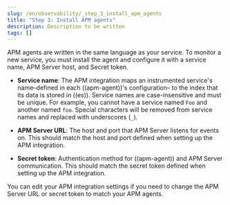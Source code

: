 ```yaml
---
slug: /en/observability/_step_3_install_apm_agents
title: "Step 3: Install APM agents"
description: Description to be written
tags: []
---
```



<div id="_step_3_install_apm_agents"></div>

APM agents are written in the same language as your service.
To monitor a new service, you must install the agent and configure it with a service name,
APM Server host, and Secret token.

* **Service name**: The APM integration maps an instrumented service's name–defined in each ((apm-agent))'s configuration–
    to the index that its data is stored in ((es)).
    Service names are case-insensitive and must be unique.
    For example, you cannot have a service named `Foo` and another named `foo`.
    Special characters will be removed from service names and replaced with underscores (`_`).

* **APM Server URL**: The host and port that APM Server listens for events on.
    This should match the host and port defined when setting up the APM integration.

* **Secret token**: Authentication method for ((apm-agent)) and APM Server communication.
    This should match the secret token defined when setting up the APM integration.

<DocCallOut title="Tip">
You can edit your APM integration settings if you need to change the APM Server URL
or secret token to match your APM agents.
</DocCallOut>

<TabWidgetsInstallAgentsWidget />

